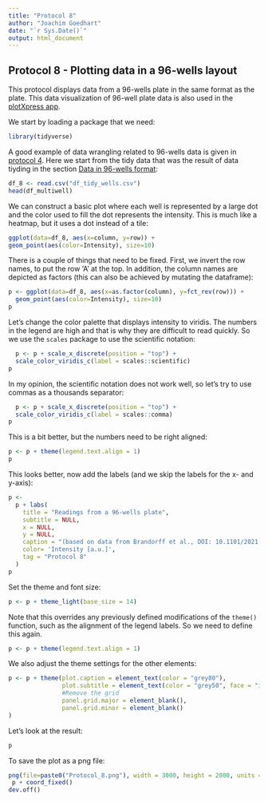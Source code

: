 ```yaml
---
title: "Protocol 8"
author: "Joachim Goedhart"
date: "`r Sys.Date()`"
output: html_document
---
```


## Protocol 8 - Plotting data in a 96-wells layout {#protocol-8}

This protocol displays data from a 96-wells plate in the same format as the plate. This data visualization of 96-well plate data is also used in the [plotXpress app](https://doi.org/10.12688/f1000research.73641.1).

We start by loading a package that we need:

```r
library(tidyverse)
```

A good example of data wrangling related to 96-wells data is given in [protocol 4](#protocol-4). Here we start from the tidy data that was the result of data tiyding in the section [Data in 96-wells format](#Data-in-96-wells-format):

```r
df_8 <- read.csv("df_tidy_wells.csv")
head(df_multiwell)
```

We can construct a basic plot where each well is represented by a large dot and the color used to fill the dot represents the intensity. This is much like a heatmap, but it uses a dot instead of a tile:

```r
ggplot(data=df_8, aes(x=column, y=row)) +
geom_point(aes(color=Intensity), size=10)
```
There is a couple of things that need to be fixed. First, we invert the row names, to put the row 'A' at the top. In addition, the column names are depicted as factors (this can also be achieved by mutating the dataframe):

```r
p <- ggplot(data=df_8, aes(x=as.factor(column), y=fct_rev(row))) +
  geom_point(aes(color=Intensity), size=10)
p
```

Let's change the color palette that displays intensity to viridis. The numbers in the legend are high and that is why they are difficult to read quickly. So we use the `scales` package to use the scientific notation:

```r
  p <- p + scale_x_discrete(position = "top") +
  scale_color_viridis_c(label = scales::scientific)
p
```

In my opinion, the scientific notation does not work well, so let's try to use commas as a thousands separator:

```r
  p <- p + scale_x_discrete(position = "top") +
  scale_color_viridis_c(label = scales::comma)
p
```

This is a bit better, but the numbers need to be right aligned:

```r
p <- p + theme(legend.text.align = 1)
p
```
This looks better, now add the labels (and we skip the labels for the x- and y-axis):

```r
p <-
  p + labs(
    title = "Readings from a 96-wells plate",
    subtitle = NULL,
    x = NULL,
    y = NULL,
    caption = "(based on data from Brandorff et al., DOI: 10.1101/2021.07.08.451595)",
    color= 'Intensity [a.u.]',
    tag = "Protocol 8"
  ) 
p
```

Set the theme and font size:

```r
p <- p + theme_light(base_size = 14)
```
Note that this overrides any previously defined modifications of the `theme()` function, such as the alignment of the legend labels. So we need to define this again.

```r
p <- p + theme(legend.text.align = 1)
```

We also adjust the theme settings for the other elements:

```r
p <- p + theme(plot.caption = element_text(color = "grey80"),
               plot.subtitle = element_text(color = "grey50", face = "italic"),
               #Remove the grid
               panel.grid.major = element_blank(),
               panel.grid.minor = element_blank()
)
```

Let's look at the result:

```r
p
```

To save the plot as a png file:

```r
png(file=paste0("Protocol_8.png"), width = 3000, height = 2000, units = "px", res = 400)
 p + coord_fixed()
dev.off()
```


